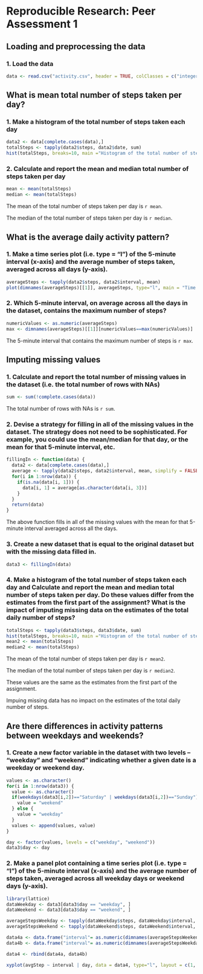 # Reproducible Research: Peer Assessment 1

## Loading and preprocessing the data

### 1. Load the data

```r
data <- read.csv("activity.csv", header = TRUE, colClasses = c("integer", "Date", "integer"))
```

## What is mean total number of steps taken per day?

### 1. Make a histogram of the total number of steps taken each day

```r
data2 <- data[complete.cases(data),]
totalSteps <- tapply(data2$steps, data2$date, sum)
hist(totalSteps, breaks=10, main ="Histogram of the total number of steps taken each day", xlab = "The total number of steps taken each day", col = "blue")
```

### 2. Calculate and report the mean and median total number of steps taken per day

```r
mean <- mean(totalSteps)
median <- mean(totalSteps)
```

The mean of the total number of steps taken per day is `r mean`.

The median of the total number of steps taken per day is `r median`.

## What is the average daily activity pattern?

### 1. Make a time series plot (i.e. type = "l") of the 5-minute interval (x-axis) and the average number of steps taken, averaged across all days (y-axis).

```r
averageSteps <- tapply(data2$steps, data2$interval, mean)
plot(dimnames(averageSteps)[[1]], averageSteps, type="l", main = "Time series plot", xlab="Interval", ylab="The average number of steps taken")
```

### 2. Which 5-minute interval, on average across all the days in the dataset, contains the maximum number of steps?


```r
numericValues <- as.numeric(averageSteps)
max <- dimnames(averageSteps)[[1]][numericValues==max(numericValues)]
```

The 5-minute interval that contains the maximum number of steps is `r max`.

## Imputing missing values

### 1. Calculate and report the total number of missing values in the dataset (i.e. the total number of rows with NAs)

```r
sum <- sum(!complete.cases(data))
```

The total number of rows with NAs is `r sum`.

### 2. Devise a strategy for filling in all of the missing values in the dataset. The strategy does not need to be sophisticated. For example, you could use the mean/median for that day, or the mean for that 5-minute interval, etc.

```r
fillingIn <- function(data) {
  data2 <- data[complete.cases(data),]
  average <- tapply(data2$steps, data2$interval, mean, simplify = FALSE)
  for(i in 1:nrow(data)) {
    if(is.na(data[i, 1])) {
      data[i, 1] = average[as.character(data[i, 3])]
    }
  }
  return(data)
}
```

The above function fills in all of the missing values with the mean for that 5-minute interval averaged across all the days.

### 3. Create a new dataset that is equal to the original dataset but with the missing data filled in.

```r
data3 <- fillingIn(data)
```

### 4. Make a histogram of the total number of steps taken each day and Calculate and report the mean and median total number of steps taken per day. Do these values differ from the estimates from the first part of the assignment? What is the impact of imputing missing data on the estimates of the total daily number of steps?

```r
totalSteps <- tapply(data3$steps, data3$date, sum)
hist(totalSteps, breaks=10, main ="Histogram of the total number of steps taken each day", xlab = "The total number of steps taken each day", col = "blue")
mean2 <- mean(totalSteps)
median2 <- mean(totalSteps)
```

The mean of the total number of steps taken per day is `r mean2`.

The median of the total number of steps taken per day is `r median2`.

These values are the same as the estimates from the first part of the assignment.

Impuing missing data has no impact on the estimates of the total daily number of steps.

## Are there differences in activity patterns between weekdays and weekends?

### 1. Create a new factor variable in the dataset with two levels – “weekday” and “weekend” indicating whether a given date is a weekday or weekend day.


```r
values <- as.character()
for(i in 1:nrow(data3)) {
  value <- as.character()
  if(weekdays(data3[i,2])=="Saturday" | weekdays(data3[i,2])=="Sunday") {
    value = "weekend"
  } else {
    value = "weekday"
  }
  values <- append(values, value)
}

day <- factor(values, levels = c("weekday", "weekend"))
data3$day <- day
```

### 2. Make a panel plot containing a time series plot (i.e. type = "l") of the 5-minute interval (x-axis) and the average number of steps taken, averaged across all weekday days or weekend days (y-axis).

```r
library(lattice)
dataWeekday <- data3[data3$day == "weekday", ]
dataWeekend <- data3[data3$day == "weekend", ]

averageStepsWeekday <- tapply(dataWeekday$steps, dataWeekday$interval, mean)
averageStepsWeekend <- tapply(dataWeekend$steps, dataWeekend$interval, mean)

data4a <- data.frame("interval"= as.numeric(dimnames(averageStepsWeekend)[[1]]), "avgStep" = averageStepsWeekend, day=rep("weekend", times=length(averageStepsWeekend)))
data4b <- data.frame("interval"= as.numeric(dimnames(averageStepsWeekday)[[1]]), "avgStep" = averageStepsWeekday, day=rep("weekday", times=length(averageStepsWeekday)))

data4 <- rbind(data4a, data4b)

xyplot(avgStep ~ interval | day, data = data4, type="l", layout = c(1, 2), xlab = "Interval", ylab = "Number of steps")

```